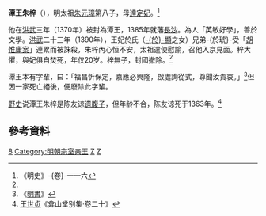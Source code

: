 '''潭王朱梓'''（{{bd|1369年|10月6日|1390年|4月18日|catIdx=朱}}），明太祖[[朱元璋|朱元璋]]第八子，母[[達定妃|達定妃]]。<ref name="ms116">《明史》-{卷}-一一六</ref>

他在[[洪武|洪武]]三年（1370年）被封為潭王，1385年就藩[[長沙|長沙]]。為人「英敏好學」，善於文學。[[洪武|洪武]]二十三年（1390年），王妃於氏（[[於顯|-{於}-顯]]之女）兄弟-{於琥}-受「[[胡惟庸案|胡惟庸案]]」連累而被誅殺，朱梓內心恒不安，太祖遣使慰諭，召他入京見面。梓大懼，與妃俱自焚死，年仅20岁。梓無子，封國撤除。<ref name="ms116"/>

潭王本有字輩，曰：「福昌忻保定，嘉應必興隆，啟處詢從式，尊聞汝貴衷。」<ref>《[[明書|明書]]》</ref>但因一家死亡絕後，便廢除此字輩。

[[野史|野史]]说潭王朱梓是陈友谅[[遗腹子|遗腹子]]，但年龄不合，陈友谅死于1363年。<ref>[[王世贞|王世贞]]《弇山堂别集·卷二十》</ref>

{{Ahnentafel top}}<center>
{{ahnentafel-compact5
|boxstyle_1=background-color: #ff8000;
|boxstyle_2=background-color: #ff6700;
|boxstyle_3=background-color: #ff4e00;
|boxstyle_4=background-color: #ff3500;
|boxstyle_5=background-color: #ff1c00;
|1='''潭王朱梓恒'''
|2='''父：'''太祖高皇帝[[朱元璋|朱元璋]]
|3='''母：'''[[达定妃|定妃]]达氏
|4='''祖父：'''（追尊）仁祖淳皇帝[[朱世珍|朱世珍]]
|5='''祖母：'''（追尊）[[淳皇后|淳皇后]]陈氏
|6=
|7=
|8='''曾祖父：'''（追尊）熙祖裕皇帝[[朱初一|朱初一]]
|9='''曾祖母：'''（追尊）[[裕皇后|裕皇后]]王氏
|10='''外曾祖父：'''（追封）[[杨王|杨王]]陈公
|11='''外曾祖母：'''（追封）杨王夫人
|12=
|13=
|14=
|15=
|16='''高祖父：'''（追尊）懿祖恒皇帝[[朱四九|朱四九]]
|17='''高祖母：'''（追尊）[[恒皇后|恒皇后]]侯氏
|18=
|19=
|20=
|21=
|22=
|23=
|24=
|25=
|26=
|27=
|28=
|29=
|30=
|31=
}}</center>
{{ahnentafel bottom}}

==參考資料==
<div class="references-small">
<references/>
</div>

{{s-start}}
{{s-none|無|[[明太祖|明太祖]]封之}}
{{s-ttl|title=[[明朝藩王列表_(太祖系)#潭國|明潭國國王]]|years=1370年－1390年}}
{{s-none|無|無子，封國撤除}}
{{end}}
{{明太祖皇室|nocat}}

[[Category:明太祖皇子|8]]
[[Category:明朝宗室亲王|Category:明朝宗室亲王]]
[[Category:明朝自焚人物|Z]]
[[Category:朱姓|Z]]